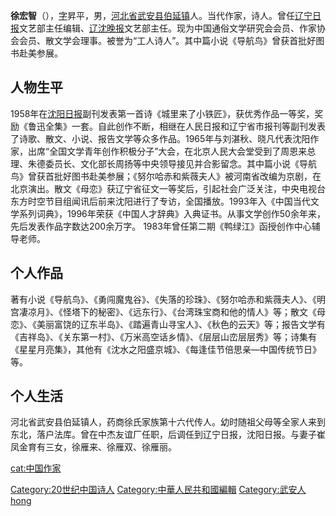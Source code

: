 {{copyedit|time=2014-02-19T10:22:59+00:00}}
{{Unreferenced|time=2014-02-19T03:57:01+00:00}}
'''徐宏智'''（{{bd|1938年||}}），[[表字|字]]昇平，男，[[河北省|河北省]][[武安县|武安县]][[伯延镇|伯延镇]]人。当代作家，诗人。曾任[[辽宁日报|辽宁日报]]文艺部主任编辑、[[辽沈晚报|辽沈晚报]]文艺部主任。现为中国通俗文学研究会会员、作家协会会员、散文学会理事。被誉为“工人诗人”。其中篇小说《导航鸟》曾获首批好图书赴美参展。

==人物生平==
1958年在[[沈阳日报|沈阳日报]]副刊发表第一首诗《城里来了小铁匠》，获优秀作品一等奖，奖励《鲁迅全集》一套。自此创作不断，相继在人民日报和辽宁省市报刊等副刊发表了诗歌、散文、小说、报告文学等众多作品。1965年与刘湛秋、晓凡代表沈阳作家，出席“全国文学青年创作积极分子”大会，在北京人民大会堂受到了周恩来总理、朱德委员长、文化部长周扬等中央领导接见并合影留念。其中篇小说《导航鸟》曾获首批好图书赴美参展；《努尔哈赤和紫薇夫人》被河南省改编为京剧，在北京演出。散文《母恋》获辽宁省征文一等奖后，引起社会广泛关注，中央电视台东方时空节目组闻讯后前来沈阳进行了专访，全国播放。1993年入《中国当代文学系列词典》，1996年荣获《中国人才辞典》入典证书。从事文学创作50余年来，先后发表作品字数达200余万字。
1983年曾任第二期《鸭绿江》函授创作中心辅导老师。

==个人作品==
著有小说《导航鸟》、《勇闯魔鬼谷》、《失落的珍珠》、《努尔哈赤和紫薇夫人》、《明宫凄凉月》、《怪塔下的秘密》、《远东行》、《台湾珠宝商和他的情人》等；散文《母恋》、《美丽富饶的辽东半岛》、《踏遍青山寻宝人》、《秋色的云天》等；报告文学有《吉祥岛》、《关东第一村》、《万米高空话乡情》、《层层山峦层层秀》等；诗集有《星星月亮集》，其他有《沈水之阳盛京城》、《每逢佳节倍思亲—中国传统节日》等。

==个人生活==
河北省武安县伯延镇人，药商徐氏家族第十六代传人。幼时随祖父母等全家人来到东北，落户法库。曾在中杰友谊厂任职，后调任到辽宁日报，沈阳日报。与妻子崔凤金育有三女，徐雁来、徐雁双、徐雁丽。

{{normdaten}}
{{DEFAULTSORT:xu hongzhi}}
[[Category:20世纪中国诗人|Category:20世纪中国诗人]]
[[cat:中国作家|cat:中国作家]]
[[Category:中華人民共和國編輯|Category:中華人民共和國編輯]]
[[Category:武安人|Category:武安人]]
[[Category:徐姓|hong]]